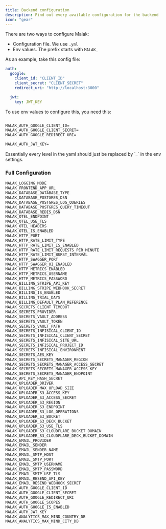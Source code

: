 ```yaml
---
title: Backend configuration
description: Find out every available configuration for the backend
icon: "gear"
---
```


There are two ways to configure Malak:

- Configuration file. We use `.yml`
- Env values. The prefix starts with `MALAK_`

As an example, take this config file:

```yml
auth:
  google:
    client_id: "CLIENT_ID"
    client_secret: "CLIENT_SECRET"
    redirect_uri: "http://localhost:3000"

  jwt:
    key: JWT_KEY
```

To use env values to configure this, you need this:

```txt

MALAK_AUTH_GOOGLE_CLIENT_ID=
MALAK_AUTH_GOOGLE_CLIENT_SECRET=
MALAK_AUTH_GOOGLE_REDIRECT_URI=

MALAK_AUTH_JWT_KEY=
```

<Tip>
  Essentially every level in the yaml should just be replaced by `_` in the env
  settings.
</Tip>

### Full Configuration

```txt
MALAK_LOGGING_MODE
MALAK_FRONTEND_APP_URL
MALAK_DATABASE_DATABASE_TYPE
MALAK_DATABASE_POSTGRES_DSN
MALAK_DATABASE_POSTGRES_LOG_QUERIES
MALAK_DATABASE_POSTGRES_QUERY_TIMEOUT
MALAK_DATABASE_REDIS_DSN
MALAK_OTEL_ENDPOINT
MALAK_OTEL_USE_TLS
MALAK_OTEL_HEADERS
MALAK_OTEL_IS_ENABLED
MALAK_HTTP_PORT
MALAK_HTTP_RATE_LIMIT_TYPE
MALAK_HTTP_RATE_LIMIT_IS_ENABLED
MALAK_HTTP_RATE_LIMIT_REQUESTS_PER_MINUTE
MALAK_HTTP_RATE_LIMIT_BURST_INTERVAL
MALAK_HTTP_SWAGGER_PORT
MALAK_HTTP_SWAGGER_UI_ENABLED
MALAK_HTTP_METRICS_ENABLED
MALAK_HTTP_METRICS_USERNAME
MALAK_HTTP_METRICS_PASSWORD
MALAK_BILLING_STRIPE_API_KEY
MALAK_BILLING_STRIPE_WEBHOOK_SECRET
MALAK_BILLING_IS_ENABLED
MALAK_BILLING_TRIAL_DAYS
MALAK_BILLING_DEFAULT_PLAN_REFERENCE
MALAK_SECRETS_CLIENT_TIMEOUT
MALAK_SECRETS_PROVIDER
MALAK_SECRETS_VAULT_ADDRESS
MALAK_SECRETS_VAULT_TOKEN
MALAK_SECRETS_VAULT_PATH
MALAK_SECRETS_INFISICAL_CLIENT_ID
MALAK_SECRETS_INFISICAL_CLIENT_SECRET
MALAK_SECRETS_INFISICAL_SITE_URL
MALAK_SECRETS_INFISICAL_PROJECT_ID
MALAK_SECRETS_INFISICAL_ENVIRONMENT
MALAK_SECRETS_AES_KEY
MALAK_SECRETS_SECRETS_MANAGER_REGION
MALAK_SECRETS_SECRETS_MANAGER_ACCESS_SECRET
MALAK_SECRETS_SECRETS_MANAGER_ACCESS_KEY
MALAK_SECRETS_SECRETS_MANAGER_ENDPOINT
MALAK_API_KEY_HASH_SECRET
MALAK_UPLOADER_DRIVER
MALAK_UPLOADER_MAX_UPLOAD_SIZE
MALAK_UPLOADER_S3_ACCESS_KEY
MALAK_UPLOADER_S3_ACCESS_SECRET
MALAK_UPLOADER_S3_REGION
MALAK_UPLOADER_S3_ENDPOINT
MALAK_UPLOADER_S3_LOG_OPERATIONS
MALAK_UPLOADER_S3_BUCKET
MALAK_UPLOADER_S3_DECK_BUCKET
MALAK_UPLOADER_S3_USE_TLS
MALAK_UPLOADER_S3_CLOUDFLARE_BUCKET_DOMAIN
MALAK_UPLOADER_S3_CLOUDFLARE_DECK_BUCKET_DOMAIN
MALAK_EMAIL_PROVIDER
MALAK_EMAIL_SENDER
MALAK_EMAIL_SENDER_NAME
MALAK_EMAIL_SMTP_HOST
MALAK_EMAIL_SMTP_PORT
MALAK_EMAIL_SMTP_USERNAME
MALAK_EMAIL_SMTP_PASSWORD
MALAK_EMAIL_SMTP_USE_TLS
MALAK_EMAIL_RESEND_API_KEY
MALAK_EMAIL_RESEND_WEBHOOK_SECRET
MALAK_AUTH_GOOGLE_CLIENT_ID
MALAK_AUTH_GOOGLE_CLIENT_SECRET
MALAK_AUTH_GOOGLE_REDIRECT_URI
MALAK_AUTH_GOOGLE_SCOPES
MALAK_AUTH_GOOGLE_IS_ENABLED
MALAK_AUTH_JWT_KEY
MALAK_ANALYTICS_MAX_MIND_COUNTRY_DB
MALAK_ANALYTICS_MAX_MIND_CITY_DB
```
